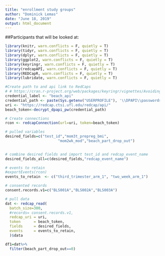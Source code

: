 ```yaml
---
title: "enrollment study groups"
author: "Dominick Lemas"
date: "June 18, 2019"
output: html_document
---
```


##Participants that will be looked at:

```r

library(knitr, warn.conflicts = F, quietly = T)
library(tidyr, warn.conflicts = F, quietly = T)
library(dplyr, warn.conflicts = F, quietly = T)
library(ggplot2, warn.conflicts = F, quietly = T)
library(keyringr, warn.conflicts = F, quietly = T)
library(redcapAPI, warn.conflicts = F, quietly = T)
library(REDCapR, warn.conflicts = F, quietly = T)
library(lubridate, warn.conflicts = F, quietly = T)

#Create path to and api link to RedCaps
# # https://cran.r-project.org/web/packages/keyringr/vignettes/Avoiding_plain_text_passwords_in_R_with_keyringr.html
credential_label <- "beach_api"
credential_path <- paste(Sys.getenv("USERPROFILE"), '\\DPAPI\\passwords\\', Sys.info()["nodename"], '\\', credential_label, '.txt', sep="")
uri <- "https://redcap.ctsi.ufl.edu/redcap/api/"
beach_token<-decrypt_dpapi_pw(credential_path)

# Create connections
rcon <- redcapConnection(url=uri, token=beach_token)

# pulled variables
desired_fields=c("test_id","mom3t_prepreg_bmi",
                        "mom2wk_mod","beach_part_drop_out")
                        

# combine desired fields and import test_id and redcap_event_name
desired_fields_all=c(desired_fields,"redcap_event_name")

# events to retain
#exportEvents(rcon)
events_to_retain  <- c("third_trimester_arm_1", "two_week_arm_1")

# consented records
consent.records.v1=c("BLS001A","BLS002A","BLS003A")

# pull data
dat <- redcap_read(
  batch_size=300,
  #records= consent.records.v1,
  redcap_uri = uri, 
  token      = beach_token, 
  fields     = desired_fields,
  events     = events_to_retain,
  )$data

df1=dat%>%
  filter(beach_part_drop_out==0)

```